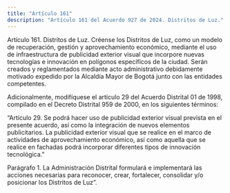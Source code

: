 ```yaml
---
title: "Artículo 161"
description: "Artículo 161 del Acuerdo 927 de 2024. Distritos de Luz."
---
```


Artículo 161. Distritos de Luz. Créense los Distritos de Luz, como un modelo de recuperación, gestión y aprovechamiento económico, mediante el uso de infraestructura de publicidad exterior visual que incorpore nuevas tecnologías e innovación en polígonos específicos de la ciudad. Serán creados y reglamentados mediante acto administrativo debidamente motivado expedido por la Alcaldía Mayor de Bogotá junto con las entidades competentes.
 
Adicionalmente, modifíquese el artículo 29 del Acuerdo Distrital 01 de 1998, compilado en el Decreto Distrital 959 de 2000, en los siguientes términos:
 
“Artículo 29. Se podrá hacer uso de publicidad exterior visual prevista en el presente acuerdo, así como la integración de nuevos elementos publicitarios. La publicidad exterior visual que se realice en el marco de actividades de aprovechamiento económico, así como aquella que se realice en fachadas podrá incorporar diferentes tipos de innovación tecnológica."
 
Parágrafo 1. La Administración Distrital formulará e implementará las acciones necesarias para reconocer, crear, fortalecer, consolidar y/o posicionar los Distritos de Luz”.
